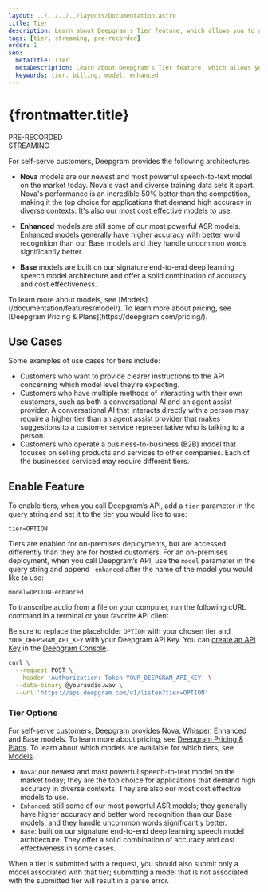 ```yaml
---
layout: ../../../../layouts/Documentation.astro
title: Tier
description: Learn about Deepgram's Tier feature, which allows you to associate your API requests with a specific tier.
tags: [tier, streaming, pre-recorded]
order: 1
seo:
  metaTitle: Tier
  metaDescription: Learn about Deepgram's Tier feature, which allows you to associate your API requests with a specific tier.
  keywords: tier, billing, model, enhanced
---
```


# {frontmatter.title}

<div class="badge">PRE-RECORDED</div>
<div class="badge">STREAMING</div>

For self-serve customers, Deepgram provides the following architectures.

* **Nova** models are our newest and most powerful speech-to-text model on the market today. Nova's vast and diverse training data sets it apart.  Nova's performance is an incredible 50% better than the competition, making it the top choice for applications that demand high accuracy in diverse contexts. It's also our most cost effective models to use.

* **Enhanced** models are still some of our most powerful ASR models. Enhanced models generally have higher accuracy with better word recognition than our Base models and they handle uncommon words significantly better.

* **Base** models are built on our signature end-to-end deep learning speech model architecture and offer a solid combination of accuracy and cost effectiveness.



<Alert type="info">
  To learn more about models, see [Models](/documentation/features/model/). To learn more about pricing, see [Deepgram Pricing & Plans](https://deepgram.com/pricing/).

</Alert>

## Use Cases

Some examples of use cases for tiers include:

- Customers who want to provide clearer instructions to the API concerning which model level they’re expecting.
- Customers who have multiple methods of interacting with their own customers, such as both a conversational AI and an agent assist provider. A conversational AI that interacts directly with a person may require a higher tier than an agent assist provider that makes suggestions to a customer service representative who is talking to a person.
- Customers who operate a business-to-business (B2B) model that focuses on selling products and services to other companies. Each of the businesses serviced may require different tiers.

## Enable Feature

To enable tiers, when you call Deepgram’s API, add a `tier` parameter in the query string and set it to the tier you would like to use:

`tier=OPTION`

<Alert type="warning">

Tiers are enabled for on-premises deployments, but are accessed differently than they are for hosted customers. For an on-premises deployment, when you call Deepgram’s API, use the `model` parameter in the query string and append `-enhanced` after the name of the model you would like to use:

`model=OPTION-enhanced`

</Alert>

To transcribe audio from a file on your computer, run the following cURL command in a terminal or your favorite API client.

<Alert type="info">

Be sure to replace the placeholder `OPTION` with your chosen tier and `YOUR_DEEPGRAM_API_KEY` with your Deepgram API Key. You can [create an API Key](/documentation/getting-started/authentication/#create-an-api-key) in the [Deepgram Console](https://console.deepgram.com).

</Alert>

<CodeGroup title="curl">

<CodeBlock label="curl" active>

```bash
curl \
  --request POST \
  --header 'Authorization: Token YOUR_DEEPGRAM_API_KEY' \
  --data-binary @youraudio.wav \
  --url 'https://api.deepgram.com/v1/listen?tier=OPTION'
```

</CodeBlock>

</CodeGroup>

### Tier Options

For self-serve customers, Deepgram provides Nova, Whisper, Enhanced and Base models. To learn more about pricing, see [Deepgram Pricing & Plans](https://deepgram.com/pricing/). To learn about which models are available for which tiers, see [Models](/documentation/features/model/).


- `Nova`: our newest and most powerful speech-to-text model on the market today; they are the top choice for applications that demand high accuracy in diverse contexts. They are also our most cost effective models to use.
- `Enhanced`: still some of our most powerful ASR models; they generally have higher accuracy and better word recognition than our Base models, and they handle uncommon words significantly better.
- `Base`: built on our signature end-to-end deep learning speech model architecture. They offer a solid combination of accuracy and cost effectiveness in some cases.

<Alert type="warning">

When a tier is submitted with a request, you should also submit only a model associated with that tier; submitting a model that is not associated with the submitted tier will result in a parse error.

</Alert>
